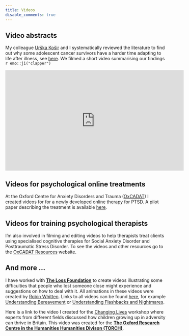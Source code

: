 ```yaml
---
title: Videos
disable_comments: true
---
```


<!-- I also enjoy filming and editing videos to share my research or other exciting projects. -->

## Video abstracts

My colleague [Urška Košir](https://twitter.com/UrskaKosir) and I systematically reviewed the literature to find out why some adolescent cancer survivors have a harder time adapting to life after illness, see [here](https://onlinelibrary.wiley.com/doi/full/10.1002/cnr2.1168).
We filmed a short video summarising our findings `r emo::ji("clapper")`

<iframe width="560" height="315" src="https://www.youtube.com/embed/4SBjIkFNAGQ" frameborder="0" allow="accelerometer; autoplay; encrypted-media; gyroscope; picture-in-picture" allowfullscreen></iframe>

## Videos for psychological online treatments

At the Oxford Centre for Anxiety Disorders and Trauma ([OxCADAT](https://www.psy.ox.ac.uk/research/oxford-centre-for-anxiety-disorders-and-trauma)) I created videos for for a newly developed online therapy for PTSD.
A pilot paper describing the treatment is available [here](https://www.tandfonline.com/doi/abs/10.3402/ejpt.v7.31019).

## Videos for training psychological therapists

I'm also involved in filming and editing videos to help therapists treat clients using specialised cognitive therapies for Social Anxiety Disorder and Posttraumatic Stress Disorder.
To see the videos and other resources go to the [OxCADAT Resources](https://oxcadatresources.com/) website.

## And more ...

I have worked with **[The Loss Foundation](https://www.thelossfoundation.org/)** to create videos illustrating some difficulties that people who lost someone close might experience and suggestions on how to deal with it.
All animations in these videos were created by [Robin Whitten](http://robinwhitten.co.uk/).
Links to all videos can be found [here](https://www.thelossfoundation.org/services/understanding-bereavement/), for example [Understanding Bereavement](https://www.youtube.com/watch?v=3K0xarOS6iA&feature=emb_title) or [Understanding Flashbacks and Nightmares](https://www.youtube.com/watch?time_continue=1&v=YNsPABfXlGQ&feature=emb_logo).

Here is a link to the video I created for the [Changing Lives](https://www.youtube.com/watch?v=DgIbg_qu4m4&feature=emb_title) workshop where experts from different fields discussed how children growing up in adversity can thrive in Britain.
This video was created for the [**The Oxford Research Centre in the Humanities Humanities Divison (TORCH)**](https://www.torch.ox.ac.uk/). 
